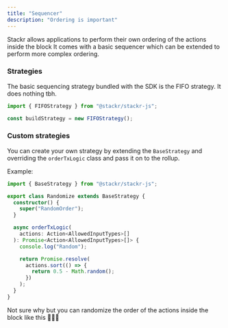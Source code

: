 ```yaml
---
title: "Sequencer"
description: "Ordering is important"
---
```


Stackr allows applications to perform their own ordering of the actions inside the block
It comes with a basic sequencer which can be extended to perform more complex ordering.

### Strategies

The basic sequencing strategy bundled with the SDK is the FIFO strategy. It does nothing tbh.

```ts
import { FIFOStrategy } from "@stackr/stackr-js";

const buildStrategy = new FIFOStrategy();
```

### Custom strategies

You can create your own strategy by extending the `BaseStrategy` and overriding the `orderTxLogic` class and pass it on to the rollup.

Example:

```ts
import { BaseStrategy } from "@stackr/stackr-js";

export class Randomize extends BaseStrategy {
  constructor() {
    super("RandomOrder");
  }

  async orderTxLogic(
    actions: Action<AllowedInputTypes>[]
  ): Promise<Action<AllowedInputTypes>[]> {
    console.log("Random");

    return Promise.resolve(
      actions.sort(() => {
        return 0.5 - Math.random();
      })
    );
  }
}
```

Not sure why but you can randomize the order of the actions inside the block like this 🤷🏻‍♂️
